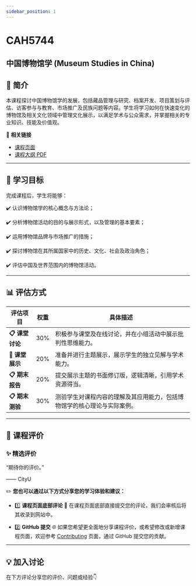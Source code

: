 ```yaml
---
sidebar_position: 1
---
```


# CAH5744
## 中国博物馆学 (Museum Studies in China)

## **📘 简介**
本课程探讨中国博物馆学的发展，包括藏品管理与研究、档案开发、项目策划与评估、访客参与与教育、市场推广及民族问题等内容。学生将学习如何在快速变化的博物馆及相关文化领域中管理文化展示，以满足学术与公众需求，并掌握相关的专业知识、技能及价值观。

🔗 **相关链接**
- [课程页面](https://www.cityu.edu.hk/catalogue/pg/202425/course/CAH5744.htm)
- [课程大纲 PDF](https://www.cityu.edu.hk/catalogue/pg/202425/course/CAH5744.pdf)

---

## **🎯 学习目标**

完成课程后，学生将能够：

✔️ 认识博物馆学的核心概念与方法论；

✔️ 分析博物馆活动的目的与展示形式，以及管理的基本要素；

✔️ 运用博物馆品牌与市场推广的措施；

✔️ 探讨博物馆在其所属国家中的历史、文化、社会及政治角色；

✔️ 评估中国及世界范围内的博物馆活动。

---

## **📊 评估方式**

| **评估项目**           | **权重** | **具体描述**                                                                                       |
|-----------------------|---------|---------------------------------------------------------------------------------------------------|
| **📋 课堂讨论**         | 30%     | 积极参与课堂及在线讨论，并在小组活动中展示批判性思维能力。                                               |
| **📂 课堂展示**         | 20%     | 准备并进行主题展示，展示学生的独立见解与学术能力。                                                     |
| **📋 期末报告**         | 20%     | 提交展示主题的书面修订版，逻辑清晰，引用学术资源得当。                                                   |
| **📋 期末测验**         | 30%     | 测验学生对课程内容的理解及其应用能力，包括博物馆学的核心理论与实际案例。                                     |

---

## **💬 课程评价**

### ✨ **精选评价**
<div className={commentStyles.commentBox}>
    <p className={commentStyles.commentText}>
        “期待你的评价。”
    </p>
    <p className={commentStyles.commentAuthor}>—— CityU</p>
</div>

✏️ **您也可以通过以下方式分享您的学习体验和建议：**

- 1️⃣ **课程页面底部评论**
💬 在课程页面底部直接提交您的评论，我们会审核后将其收录到网站中。

- 2️⃣ **GitHub 提交**
🌐 如果您希望更全面地分享课程评价，或希望修改或新增课程页面，欢迎参考 [Contributing](/contributing) 页面，通过 GitHub 提交您的贡献。

---

## **💡 加入讨论**

在下方评论分享您的评价、问题或经验👇
<Utterances />
